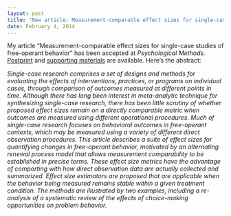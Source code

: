 ```yaml
---
layout: post
title: "New article: Measurement-comparable effect sizes for single-case studies of free-operant behavior"
date: February 4, 2014
---
```


My article "Measurement-comparable effect sizes for single-case studies of free-operant behavior" has been accepted at _Psychological Methods_. [Postprint]({{ site.url }}/files/Measurement-comparable-ES.pdf) and  [supporting materials]({{ site.url }}/files/Measuerment-comparable-ES-Appendix.pdf) are available. Here's the abstract:

_Single-case research comprises a set of designs and methods for evaluating the effects of interventions, practices, or programs on individual cases, through comparison of outcomes measured at different points in time. Although there has long been interest in meta-analytic technique for synthesizing single-case research, there has been little scrutiny of whether proposed effect sizes remain on a directly comparable metric when outcomes are measured using different operational procedures. Much of single-case research focuses on behavioral outcomes in free-operant contexts, which may be measured using a variety of different direct observation procedures. This article describes a suite of effect sizes for quantifying changes in free-operant behavior, motivated by an alternating renewal process model that allows measurement comparability to be established in precise terms. These effect size metrics have the advantage of comporting with how direct observation data are actually collected and summarized. Effect size estimators are proposed that are applicable when the behavior being measured remains stable within a given treatment condition. The methods are illustrated by two examples, including a re-analysis of a systematic review of the effects of choice-making opportunities on problem behavior._

